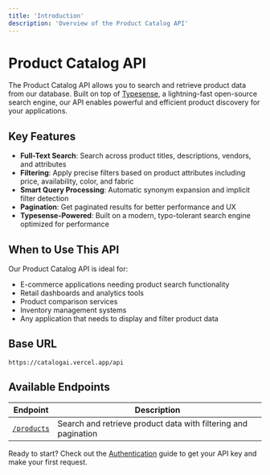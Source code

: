 ```yaml
---
title: 'Introduction'
description: 'Overview of the Product Catalog API'
---
```


# Product Catalog API

The Product Catalog API allows you to search and retrieve product data from our database. Built on top of [Typesense](https://typesense.org/), a lightning-fast open-source search engine, our API enables powerful and efficient product discovery for your applications.

## Key Features

- **Full-Text Search**: Search across product titles, descriptions, vendors, and attributes
- **Filtering**: Apply precise filters based on product attributes including price, availability, color, and fabric
- **Smart Query Processing**: Automatic synonym expansion and implicit filter detection
- **Pagination**: Get paginated results for better performance and UX
- **Typesense-Powered**: Built on a modern, typo-tolerant search engine optimized for performance

## When to Use This API

Our Product Catalog API is ideal for:

- E-commerce applications needing product search functionality
- Retail dashboards and analytics tools
- Product comparison services
- Inventory management systems
- Any application that needs to display and filter product data

## Base URL

```
https://catalogai.vercel.app/api
```

## Available Endpoints

| Endpoint | Description |
| --- | --- |
| [`/products`](/api-reference/products) | Search and retrieve product data with filtering and pagination |

Ready to start? Check out the [Authentication](/authentication) guide to get your API key and make your first request.
